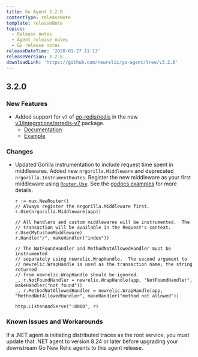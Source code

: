 ```yaml
---
title: Go Agent 3.2.0
contentType: releaseNote
template: releaseNote
topics:
  - Release notes
  - Agent release notes
  - Go release notes
releaseDateTime: '2020-01-27 11:13'
releaseVersion: 3.2.0
downloadLink: 'https://github.com/newrelic/go-agent/tree/v3.2.0'
---
```


## 3.2.0

### New Features

* Added support for `v7` of [go-redis/redis](https://github.com/go-redis/redis) in the new [v3/integrations/nrredis-v7](https://godoc.org/github.com/newrelic/go-agent/v3/integrations/nrredis-v7) package.
  * [Documentation](https://godoc.org/github.com/newrelic/go-agent/v3/integrations/nrredis-v7)
  * [Example](https://github.com/newrelic/go-agent/blob/master/v3/integrations/nrredis-v7/example/main.go)

### Changes

* Updated Gorilla instrumentation to include request time spent in middlewares. Added new `nrgorilla.Middleware` and deprecated `nrgorilla.InstrumentRoutes`. Register the new middleware as your first middleware using [`Router.Use`](https://godoc.org/github.com/gorilla/mux#Router.Use). See the [godocs examples](https://godoc.org/github.com/newrelic/go-agent/v3/integrations/nrgorilla) for more details.

  ```
  r := mux.NewRouter()
  // Always register the nrgorilla.Middleware first.
  r.Use(nrgorilla.Middleware(app))

  // All handlers and custom middlewares will be instrumented.  The
  // transaction will be available in the Request's context.
  r.Use(MyCustomMiddleware)
  r.Handle("/", makeHandler("index"))

  // The NotFoundHandler and MethodNotAllowedHandler must be instrumented
  // separately using newrelic.WrapHandle.  The second argument to
  // newrelic.WrapHandle is used as the transaction name; the string returned
  // from newrelic.WrapHandle should be ignored.
  _, r.NotFoundHandler = newrelic.WrapHandle(app, "NotFoundHandler", makeHandler("not found"))
  _, r.MethodNotAllowedHandler = newrelic.WrapHandle(app, "MethodNotAllowedHandler", makeHandler("method not allowed"))

  http.ListenAndServe(":8000", r)
  ```

### Known Issues and Workarounds

If a .NET agent is initiating distributed traces as the root service, you must update that .NET agent to version 8.24 or later before upgrading your downstream Go New Relic agents to this agent release.
